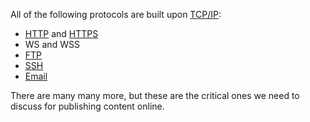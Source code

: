 All of the following protocols are built upon [TCP/IP](/tcpip):

- [HTTP](/http) and [HTTPS](/https)
- WS and WSS
- [FTP](/ftp-sftp)
- [SSH](/ssh)
- [Email](/email)

There are many many more, but these are the critical ones we need to discuss for publishing content online.
